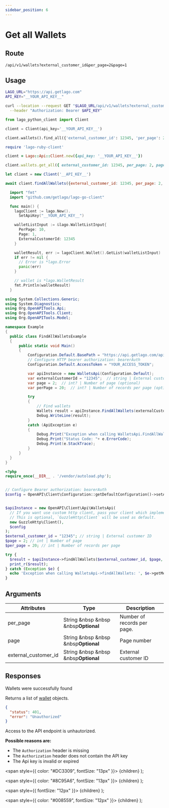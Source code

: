 ```yaml
---
sidebar_position: 6
---
```



# Get all Wallets

## Route

```curl title="GET"
/api/v1/wallets?external_customer_id&per_page=2&page=1
```

## Usage

<Tabs groupId="prog-language">
  <TabItem value="curl" label="Curl" default>

  ```bash
  LAGO_URL="https://api.getlago.com"
  API_KEY="__YOUR_API_KEY__"

  curl --location --request GET "$LAGO_URL/api/v1/wallets?external_customer_id&per_page=2&page=1" \
    --header "Authorization: Bearer $API_KEY"
  ```
  </TabItem>

  <TabItem value="python" label="Python">

  ```python
  from lago_python_client import Client

  client = Client(api_key='__YOUR_API_KEY__')

  client.wallets().find_all({'external_customer_id': 12345, 'per_page': 2, 'page': 1})
  ```
  </TabItem>

  <TabItem value="ruby" label="Ruby">

  ```ruby
  require 'lago-ruby-client'

  client = Lago::Api::Client.new({api_key: '__YOUR_API_KEY__'})

  client.wallets.get_all({ external_customer_id: 12345, per_page: 2, page: 3 })
  ```
  </TabItem>

  <TabItem value="javascript" label="Node.js">

  ```javascript
  let client = new Client('__API_KEY__')

  await client.findAllWallets({external_customer_id: 12345, per_page: 2, page: 3});
  ```
  </TabItem>

  <TabItem value="go" label="Go">

  ```go
    import "fmt"
    import "github.com/getlago/lago-go-client"

    func main() {
      lagoClient := lago.New().
        SetApiKey("__YOUR_API_KEY__")

      walletListInput := &lago.WalletListInput{
        PerPage: 10,
        Page: 1,
        ExternalCustomerId: 12345
      }

      walletResult, err := lagoClient.Wallet().GetList(walletListInput)
      if err != nil {
        // Error is *lago.Error
        panic(err)
      }

      // wallet is *lago.WalletResult
      fmt.Println(walletResult)
    }
  ```

  </TabItem>

  <TabItem value="csharp" label="C#">

  ```csharp
using System.Collections.Generic;
using System.Diagnostics;
using Org.OpenAPITools.Api;
using Org.OpenAPITools.Client;
using Org.OpenAPITools.Model;

namespace Example
{
    public class FindAllWalletsExample
    {
        public static void Main()
        {
            Configuration.Default.BasePath = "https://api.getlago.com/api/v1";
            // Configure HTTP bearer authorization: bearerAuth
            Configuration.Default.AccessToken = "YOUR_ACCESS_TOKEN";

            var apiInstance = new WalletsApi(Configuration.Default);
            var externalCustomerId = "12345";  // string | External customer ID
            var page = 2;  // int? | Number of page (optional) 
            var perPage = 20;  // int? | Number of records per page (optional) 

            try
            {
                // Find wallets
                Wallets result = apiInstance.FindAllWallets(externalCustomerId, page, perPage);
                Debug.WriteLine(result);
            }
            catch (ApiException e)
            {
                Debug.Print("Exception when calling WalletsApi.FindAllWallets: " + e.Message );
                Debug.Print("Status Code: "+ e.ErrorCode);
                Debug.Print(e.StackTrace);
            }
        }
    }
}
  ```

  </TabItem>

  <TabItem value="php" label="php">

  ```php
<?php
require_once(__DIR__ . '/vendor/autoload.php');


// Configure Bearer authorization: bearerAuth
$config = OpenAPI\Client\Configuration::getDefaultConfiguration()->setAccessToken('YOUR_ACCESS_TOKEN');


$apiInstance = new OpenAPI\Client\Api\WalletsApi(
    // If you want use custom http client, pass your client which implements `GuzzleHttp\ClientInterface`.
    // This is optional, `GuzzleHttp\Client` will be used as default.
    new GuzzleHttp\Client(),
    $config
);
$external_customer_id = "12345"; // string | External customer ID
$page = 2; // int | Number of page
$per_page = 20; // int | Number of records per page

try {
    $result = $apiInstance->findAllWallets($external_customer_id, $page, $per_page);
    print_r($result);
} catch (Exception $e) {
    echo 'Exception when calling WalletsApi->findAllWallets: ', $e->getMessage(), PHP_EOL;
}
  ```

  </TabItem>
</Tabs>

## Arguments

| Attributes | Type | Description |
|--|--|--|
| per_page | String &nbsp &nbsp &nbsp<Optional>**Optional**</Optional> | Number of records per page. |
| page | String &nbsp &nbsp &nbsp<Optional>**Optional**</Optional> | Page number |
| external_customer_id | String &nbsp &nbsp &nbsp<Optional>**Optional**</Optional> | External customer ID |

## Responses

<Tabs>
  <TabItem value="200" label="HTTP 200" default>
  Wallets were successfully found

  Returns a list of [wallet](./wallet-object) objects.
  </TabItem>

  <TabItem value="401" label="HTTP 401">

  ```json
  {
    "status": 401,
    "error": "Unauthorized"
  }
  ```

  Access to the API endpoint is unhautorized.

  **Possible reasons are:**
  * The `Authorization` header is missing
  * The `Authorization` header does not contain the API key
  * The Api key is invalid or expired


  </TabItem>
</Tabs>



  <span
    style={{
      color: "#DC3309",
      fontSize: "13px"
    }}>
    {children}
  </span>
);

  <span
    style={{
      color: "#8C95A6",
      fontSize: "13px"
    }}>
    {children}
  </span>
);

  <span
    style={{
      fontSize: "12px"
    }}>
    {children}
  </span>
);

  <span
    style={{
      color: "#008559",
      fontSize: "12px"
    }}>
    {children}
  </span>
);
